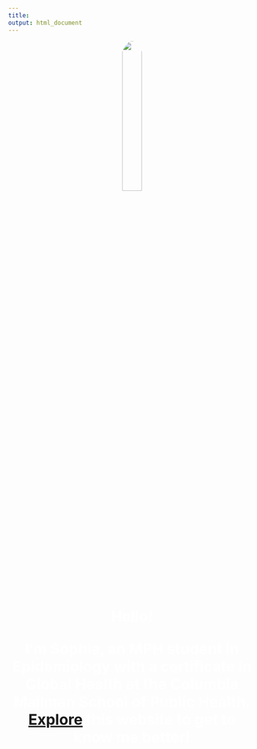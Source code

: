 ```yaml
---
title: 
output: html_document
---
```

<style>
    body {
    background: url('images/background2.jpg');
    background-position: center center;
    background-size: cover;
    background-repeat: no-repeat;
    background-attachment: fixed;
    }
</style>

<div style="text-align: center;">
  <img src="images/sophia.jpg" style="border-radius: 50%; border: 5px blue;width: 28%;">

</style>
<br>

<div style="text-align: center;">

<p style="color: white; font-weight: bold; font-size: 30px">Hello! </p>

<p style="color: white; font-weight: bold; font-size: 30px">I'm Sophia, an MPH student in Epidemiology with a certificate in Global Health at the Columbia Mailman School of Public Health. [Explore](about.html) this website to get to know me better! </p>


